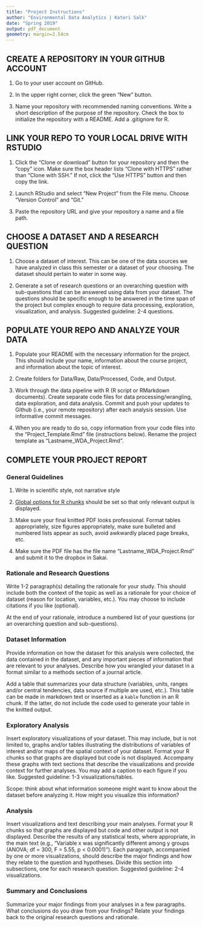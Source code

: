 ```yaml
---
title: "Project Instructions"
author: "Environmental Data Analytics | Kateri Salk"
date: "Spring 2019"
output: pdf_document
geometry: margin=2.54cm
---
```


## CREATE A REPOSITORY IN YOUR GITHUB ACCOUNT

1. Go to your user account on GitHub. 

2. In the upper right corner, click the green "New" button. 

3. Name your repository with recommended naming conventions. Write a short description of the purpose of the repository. Check the box to initialize the repository with a README. Add a .gitignore for R.

## LINK YOUR REPO TO YOUR LOCAL DRIVE WITH RSTUDIO

1. Click the "Clone or download" button for your repository and then the "copy" icon. Make sure the box header lists "Clone with HTTPS" rather than "Clone with SSH." If not, click the "Use HTTPS" button and then copy the link.

2. Launch RStudio and select "New Project" from the File menu. Choose "Version Control" and "Git."

3. Paste the repository URL and give your repository a name and a file path.

## CHOOSE A DATASET AND A RESEARCH QUESTION

1. Choose a dataset of interest. This can be one of the data sources we have analyzed in class this semester or a dataset of your choosing. The dataset should pertain to water in some way.

2. Generate a set of research questions or an overarching question with sub-questions that can be answered using data from your dataset. The questions should be specific enough to be answered in the time span of the project but complex enough to require data processing, exploration, visualization, and analysis. Suggested guideline: 2-4 questions.

## POPULATE YOUR REPO AND ANALYZE YOUR DATA

1. Populate your README with the necessary information for the project. This should include your name, information about the course project, and information about the topic of interest. 

2. Create folders for Data/Raw, Data/Processed, Code, and Output.

3. Work through the data pipeline with R (R script or RMarkdown documents). Create separate code files for data processing/wrangling, data exploration, and data analysis. Commit and push your updates to Github (i.e., your remote repository) after each analysis session. Use informative commit messages.

5. When you are ready to do so, copy information from your code files into the "Project_Template.Rmd" file (instructions below). Rename the project template as "Lastname_WDA_Project.Rmd".

## COMPLETE YOUR PROJECT REPORT

### General Guidelines

1. Write in scientific style, not narrative style

2. [Global options for R chunks](https://rmarkdown.rstudio.com/lesson-3.html) should be set so that only relevant output is displayed.

3. Make sure your final knitted PDF looks professional. Format tables appropriately, size figures appropriately, make sure bulleted and numbered lists appear as such, avoid awkwardly placed page breaks, etc.

4. Make sure the PDF file has the file name "Lastname_WDA_Project.Rmd" and submit it to the dropbox in Sakai.

### Rationale and Research Questions
Write 1-2 paragraph(s) detailing the rationale for your study. This should include both the context of the topic as well as a rationale for your choice of dataset (reason for location, variables, etc.). You may choose to include citations if you like (optional).

At the end of your rationale, introduce a numbered list of your questions (or an overarching question and sub-questions). 

### Dataset Information
Provide information on how the dataset for this analysis were collected, the data contained in the dataset, and any important pieces of information that are relevant to your analyses. Describe how you wrangled your dataset in a format similar to a methods section of a journal article.

Add a table that summarizes your data structure (variables, units, ranges and/or central tendencies, data source if multiple are used, etc.). This table can be made in markdown text or inserted as a `kable` function in an R chunk. If the latter, do not include the code used to generate your table in the knitted output.

### Exploratory Analysis
Insert exploratory visualizations of your dataset. This may include, but is not limited to, graphs and/or tables illustrating the distributions of variables of interest and/or maps of the spatial context of your dataset. Format your R chunks so that graphs are displayed but code is not displayed. Accompany these graphs with text sections that describe the visualizations and provide context for further analyses. You may add a caption to each figure if you like. Suggested guideline: 1-3 visualizations/tables.

Scope: think about what information someone might want to know about the dataset before analyzing it. How might you visualize this information? 

### Analysis
Insert visualizations and text describing your main analyses. Format your R chunks so that graphs are displayed but code and other output is not displayed. Describe the results of any statistical tests, where appropriate, in the main text (e.g., "Variable x was significantly different among y groups (ANOVA; df = 300, F = 5.55, p < 0.0001)"). Each paragraph, accompanied by one or more visualizations, should describe the major findings and how they relate to the question and hypotheses. Divide this section into subsections, one for each research question. Suggested guideline: 2-4 visualizations.

### Summary and Conclusions
Summarize your major findings from your analyses in a few paragraphs. What conclusions do you draw from your findings? Relate your findings back to the original research questions and rationale.






